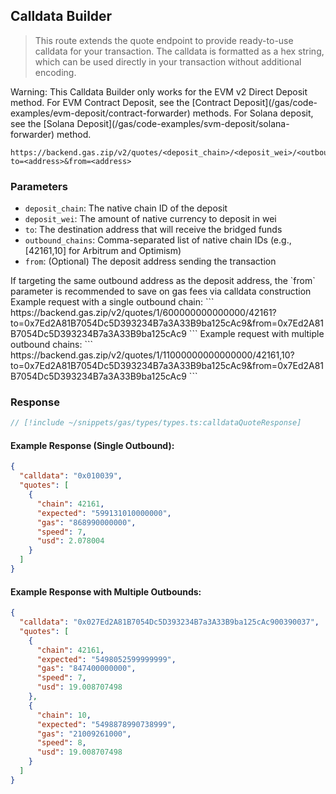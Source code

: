 
## Calldata Builder

> This route extends the quote endpoint to provide ready-to-use calldata for your transaction.
> The calldata is formatted as a hex string, which can be used directly in your transaction without additional encoding.

<Callout type="warning">
  Warning: This Calldata Builder only works for the EVM v2 Direct Deposit method. For EVM Contract Deposit, see the [Contract Deposit](/gas/code-examples/evm-deposit/contract-forwarder) methods.
  For Solana deposit, see the [Solana Deposit](/gas/code-examples/svm-deposit/solana-forwarder) method.
</Callout>

```
https://backend.gas.zip/v2/quotes/<deposit_chain>/<deposit_wei>/<outbound_chains>?to=<address>&from=<address>
```

### Parameters

- `deposit_chain`: The native chain ID of the deposit
- `deposit_wei`: The amount of native currency to deposit in wei
- `to`: The destination address that will receive the bridged funds
- `outbound_chains`: Comma-separated list of native chain IDs (e.g., [42161,10] for Arbitrum and Optimism)
- `from`: (Optional) The deposit address sending the transaction 
<Callout type='note'>
  If targeting the same outbound address as the deposit address, the `from` parameter is recommended to save on gas fees via calldata construction
</Callout>

<Callout type="info">
  Example request with a single outbound chain: 
  ```
  https://backend.gas.zip/v2/quotes/1/600000000000000/42161?to=0x7Ed2A81B7054Dc5D393234B7a3A33B9ba125cAc9&from=0x7Ed2A81B7054Dc5D393234B7a3A33B9ba125cAc9
  ```
</Callout>

<Callout type="info">
  Example request with multiple outbound chains: 
  ```
  https://backend.gas.zip/v2/quotes/1/11000000000000000/42161,10?to=0x7Ed2A81B7054Dc5D393234B7a3A33B9ba125cAc9&from=0x7Ed2A81B7054Dc5D393234B7a3A33B9ba125cAc9
  ```
</Callout>

### Response

```ts
// [!include ~/snippets/gas/types/types.ts:calldataQuoteResponse]
```

#### Example Response (Single Outbound):

```json
{
  "calldata": "0x010039",
  "quotes": [
    {
      "chain": 42161,
      "expected": "599131010000000",
      "gas": "868990000000",
      "speed": 7,
      "usd": 2.078004
    }
  ]
}
```

#### Example Response with Multiple Outbounds:

```json
{
  "calldata": "0x027Ed2A81B7054Dc5D393234B7a3A33B9ba125cAc900390037",
  "quotes": [
    {
      "chain": 42161,
      "expected": "5498052599999999",
      "gas": "847400000000",
      "speed": 7,
      "usd": 19.008707498
    },
    {
      "chain": 10,
      "expected": "5498878990738999",
      "gas": "21009261000",
      "speed": 8,
      "usd": 19.008707498
    }
  ]
}
```
